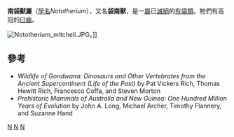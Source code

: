 {{Automatic Taxobox
| taxon = Nototherium
| authority = [[理查·歐文|Owen]], 1845
| status = fossil
| fossil_range = [[上新世|上新世]]至[[更新世|更新世]]
| image = Nothotherium mitchelli.jpg
| subdivision_ranks = [[種|種]]
| subdivision =
* ''N. mitchelli''
}}

'''南袋獸屬'''（[[學名|學名]]''Nototherium''），又名'''袋南獸'''，是一[[屬|屬]]已[[滅絕|滅絕]]的[[有袋類|有袋類]]。牠們有高冠的[[臼齒|臼齒]]。

[[File:Nototherium_mitcheli.JPG|thumb]]。]]


==參考==
* ''Wildlife of Gondwana: Dinosaurs and Other Vertebrates from the Ancient Supercontinent (Life of the Past)'' by Pat Vickers Rich, Thomas Hewitt Rich, Francesco Coffa, and Steven Morton
* ''Prehistoric Mammals of Australia and New Guinea: One Hundred Million Years of Evolution'' by John A. Long, Michael Archer, Timothy Flannery, and Suzanne Hand


{{paleo-stub}}
{{mammal-stub}}
{{袋熊亞目}}
{{Taxonbar}}
[[Category:雙門齒科|N]]
[[Category:澳大利亞史前哺乳動物|N]]
[[Category:_1845年描述的分类群|N]]